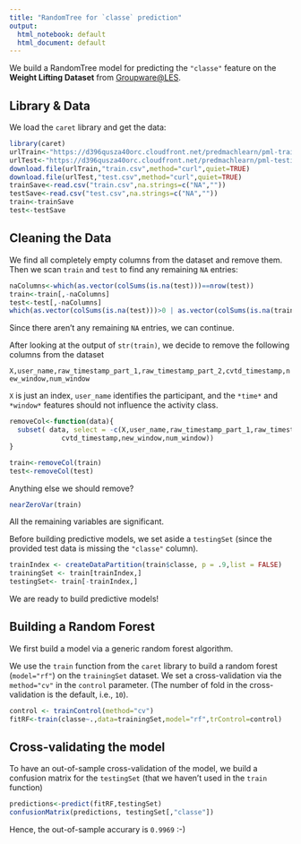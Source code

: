 ```yaml
---
title: "RandomTree for `classe` prediction"
output:
  html_notebook: default
  html_document: default
---
```


We build a RandomTree model for predicting the `"classe"` feature on the **Weight Lifting Dataset** from [Groupware@LES](http://groupware.les.inf.puc-rio.br/har).

## Library & Data

We load the `caret` library and get the data:

```r
library(caret)
urlTrain<-"https://d396qusza40orc.cloudfront.net/predmachlearn/pml-training.csv"
urlTest<-"https://d396qusza40orc.cloudfront.net/predmachlearn/pml-testing.csv"
download.file(urlTrain,"train.csv",method="curl",quiet=TRUE)
download.file(urlTest,"test.csv",method="curl",quiet=TRUE)
trainSave<-read.csv("train.csv",na.strings=c("NA",""))
testSave<-read.csv("test.csv",na.strings=c("NA",""))
train<-trainSave
test<-testSave
```

## Cleaning the Data

We find all completely empty columns from the dataset and remove them.
Then we scan `train` and `test` to find any remaining `NA` entries:

```r
naColumns<-which(as.vector(colSums(is.na(test)))==nrow(test))
train<-train[,-naColumns]
test<-test[,-naColumns]
which(as.vector(colSums(is.na(test)))>0 | as.vector(colSums(is.na(train)))>0)
```

Since there aren't any remaining `NA` entries, we can continue.

After looking at the output of `str(train)`, we decide to remove the following columns from the dataset

`X,user_name,raw_timestamp_part_1,raw_timestamp_part_2,cvtd_timestamp,new_window,num_window`

`X` is just an index, `user_name` identifies the participant, and the `*time*` and `*window*` features should not influence the activity class.

```r
removeCol<-function(data){
  subset( data, select = -c(X,user_name,raw_timestamp_part_1,raw_timestamp_part_2,
             cvtd_timestamp,new_window,num_window))
}

train<-removeCol(train)
test<-removeCol(test)
```

Anything else we should remove?

```r
nearZeroVar(train)
```

All the remaining variables are significant.

Before building predictive models, we set aside a `testingSet` (since the provided test data is missing the `"classe"` column).

```r
trainIndex <- createDataPartition(train$classe, p = .9,list = FALSE)
trainingSet <- train[trainIndex,]
testingSet<- train[-trainIndex,]
```

We are ready to build predictive models!

## Building a Random Forest

We first build a model via a generic random forest algorithm.

We use the `train` function from the `caret` library to build a random forest (`model="rf"`) on the `trainingSet` dataset. We set a cross-validation via the `method="cv"` in the `control` parameter. (The number of fold in the cross-validation is the default, i.e., `10`).

```r
control <- trainControl(method="cv")
fitRF<-train(classe~.,data=trainingSet,model="rf",trControl=control)
```

## Cross-validating the model

To have an out-of-sample cross-validation of the model, we build a confusion matrix for the `testingSet` (that we haven't used in the `train` function)

```r
predictions<-predict(fitRF,testingSet)
confusionMatrix(predictions, testingSet[,"classe"])
```


Hence, the out-of-sample accurary is `0.9969` :-)